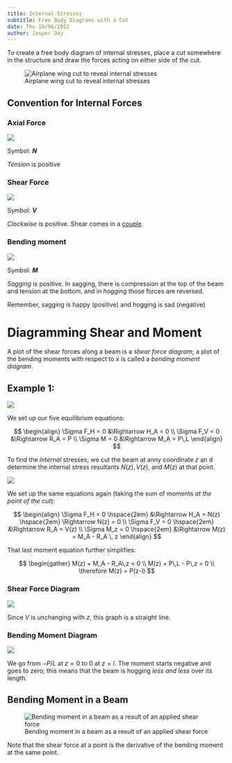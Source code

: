 ```yaml
---
title: Internal Stresses
subtitle: Free Body Diagrams with a Cut
date: Thu 10/06/2022 
author: Jasper Day
---
```


To create a free body diagram of internal stresses, place a cut somewhere in the structure and draw the forces acting on either side of the cut.

![Airplane wing cut to reveal internal stresses](Images/5_Airplane_Cu.png)

## Convention for Internal Forces

### Axial Force

![](Images/5_Tension.png)

Symbol: **$N$**

*Tension* is positive

### Shear Force

![](Images/5_Shear.png)

Symbol: **$V$**

*Clockwise* is positive. Shear comes in a [couple](3_Static_Equilibrium.qmd#couple).

### Bending moment

![](Images/5_Moment.png)

Symbol: **$M$**

*Sagging* is positive. In sagging, there is compression at the top of the beam and tension at the bottom, and in *hogging* those forces are reversed.

Remember, sagging is happy (positive) and hogging is sad (negative)

# Diagramming Shear and Moment

A plot of the shear forces along a beam is a *shear force diagram*; a plot of the bending moments with respect to $x$ is called a *bending moment diagram*.

## Example 1:

![](Images/5_Example_Diagram.png)

We set up our five equilibrium equations:

$$
\begin{align}
\Sigma F_H = 0 &\Rightarrow H_A = 0 \\
\Sigma F_V = 0 &\Rightarrow R_A = P \\
\Sigma M = 0 &\Rightarrow M_A = P\,L
\end{align}
$$

To find the *internal* stresses, we cut the beam at anny coordinate $z$ an d determine the internal stress resultants $N(z), V(z),$ and $M(z)$ at that point.

![](Images/5_Diagram_Cut.png)

We set up the same equations again (taking the sum of moments *at the point of the cut*):

$$
\begin{align}
\Sigma F_H = 0 \hspace{2em} &\Rightarrow H_A = N(z) \hspace{2em} \Rightarrow N(z) = 0 \\
\Sigma F_V = 0 \hspace{2em} &\Rightarrow R_A = V(z) \\
\Sigma M_z = 0 \hspace{2em} &\Rightarrow M(z) = M_A - R_A \, z
\end{align}
$$

That last moment equation further simplifies:

$$
\begin{gather}
M(z) + M_A - R_A\,z = 0 \\
M(z) + P\,L - P\,z = 0 \\
\therefore M(z) = P(z-l)
$$

### Shear Force Diagram

![](Images/5_Shear_Diagram.png)

Since $V$ is unchanging with $z$, this graph is a straight line.

### Bending Moment Diagram

![](Images/5_Moment_Diagram.png)

We go from $-P/L$ at $z = 0$ to 0 at $z = l$. The moment starts negative and goes to zero; this means that the beam is hogging *less and less* over its length.

## Bending Moment in a Beam 

![Bending moment in a beam as a result of an applied shear force](Images/5_Bending_Moment_Beam.png)

Note that the shear force at a point is the derivative of the bending moment at the same point.